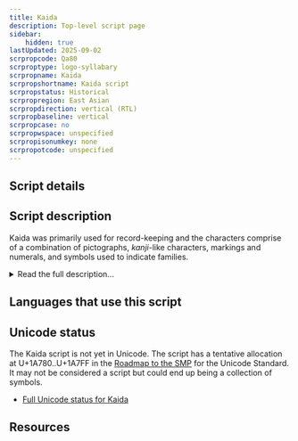 ```yaml
---
title: Kaida
description: Top-level script page
sidebar:
    hidden: true
lastUpdated: 2025-09-02
scrpropcode: Qa80
scrproptype: logo-syllabary
scrpropname: Kaida
scrpropshortname: Kaida script
scrpropstatus: Historical
scrpropregion: East Asian
scrpropdirection: vertical (RTL)
scrpropbaseline: vertical
scrpropcase: no
scrpropwspace: unspecified
scrpropisonumkey: none
scrpropotcode: unspecified
---
```



## Script details

<ScriptDetails />

## Script description

Kaida was primarily used for record-keeping and the characters comprise of a combination of pictographs, _kanji_-like characters, markings and numerals, and symbols used to indicate families.

<details>
<summary>Read the full description...</summary>Kaida has been found on boards, paper, wooden sticks and knotted strings of rope. It was used in the Yaeyama islands and the island of Yonaguni, both of which are today part of Japan. The script dates to at least the late 19th century. Today it is found in folk art, and items such as tee-shirts.  

There are different types of characters in Kaida writing. The pictographic glyphs themselves are referred to as _kaida-di_. Not all of these glyphs are arbitrary, as some were designed to look like their referent, while others were not. Characters for numbers and indicators of the month and day bear a strong resemblance to the _kanji_ characters of China and Japan. In addition, there are six characters, called _sūchūma_, used to represent different volume measurements. These characters not only represent volume, but can also be used to express numerical values. Kaida also makes use of several dots, although their significance is still yet to be determined. Lastly, there are symbols, called _dahan_, which indicate individual families. 

_This script is not currently recognized by the [ISO 15924 standard](http://www.unicode.org/iso15924/), but is included in ScriptSource for research purposes. If you have any information on this script, please add the information to this site. Your contributions can be a great help in refining and expanding the ISO 15924 standard. The [Script Encoding Initiative](http://www.linguistics.berkeley.edu/sei/) is working to support the inclusion of this script in the standard, and contributions here will support their efforts._
</details>

## Languages that use this script

<WsList script='Qa80' wsMax='5' />

## Unicode status

The Kaida script is not yet in Unicode. The script has a tentative allocation at U+1A780..U+1A7FF in the [Roadmap to the SMP](http://www.unicode.org/roadmaps/smp/) for the Unicode Standard. It may not be considered a script but could end up being a collection of symbols.

- [Full Unicode status for Kaida](/scrlang/unicode/qa80-unicode)



## Resources

<ScriptResources detailSummary='seemore' />

